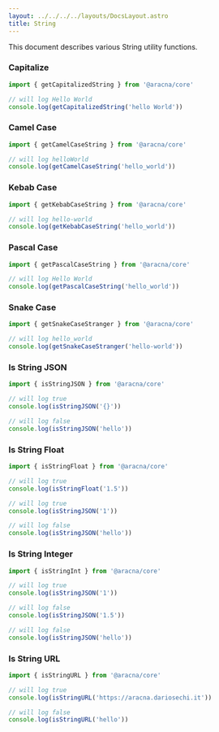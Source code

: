 ```yaml
---
layout: ../../../../layouts/DocsLayout.astro
title: String
---
```


This document describes various String utility functions.

### Capitalize

```ts
import { getCapitalizedString } from '@aracna/core'

// will log Hello World
console.log(getCapitalizedString('hello World'))
```

### Camel Case

```ts
import { getCamelCaseString } from '@aracna/core'

// will log helloWorld
console.log(getCamelCaseString('hello_world'))
```

### Kebab Case

```ts
import { getKebabCaseString } from '@aracna/core'

// will log hello-world
console.log(getKebabCaseString('hello_world'))
```

### Pascal Case

```ts
import { getPascalCaseString } from '@aracna/core'

// will log Hello World
console.log(getPascalCaseString('hello_world'))
```

### Snake Case

```ts
import { getSnakeCaseStranger } from '@aracna/core'

// will log hello_world
console.log(getSnakeCaseStranger('hello-world'))
```

### Is String JSON

```ts
import { isStringJSON } from '@aracna/core'

// will log true
console.log(isStringJSON('{}'))

// will log false
console.log(isStringJSON('hello'))
```

### Is String Float

```ts
import { isStringFloat } from '@aracna/core'

// will log true
console.log(isStringFloat('1.5'))

// will log true
console.log(isStringJSON('1'))

// will log false
console.log(isStringJSON('hello'))
```

### Is String Integer

```ts
import { isStringInt } from '@aracna/core'

// will log true
console.log(isStringJSON('1'))

// will log false
console.log(isStringJSON('1.5'))

// will log false
console.log(isStringJSON('hello'))
```

### Is String URL

```ts
import { isStringURL } from '@aracna/core'

// will log true
console.log(isStringURL('https://aracna.dariosechi.it'))

// will log false
console.log(isStringURL('hello'))
```
